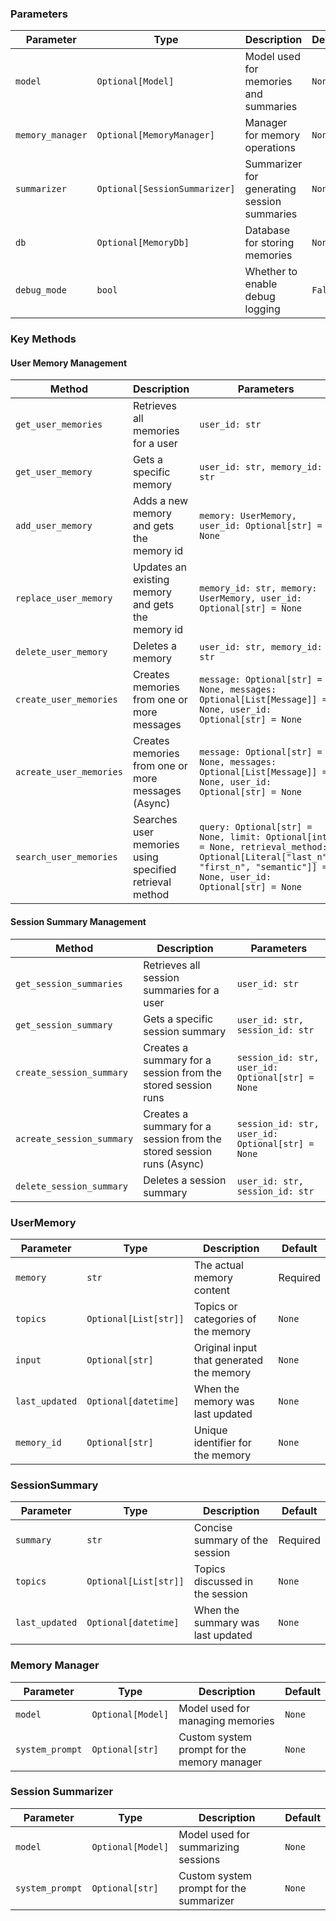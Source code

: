 ### Parameters

| Parameter | Type | Description | Default |
|-----------|------|-------------|---------|
| `model` | `Optional[Model]` | Model used for memories and summaries | `None` |
| `memory_manager` | `Optional[MemoryManager]` | Manager for memory operations | `None` |
| `summarizer` | `Optional[SessionSummarizer]` | Summarizer for generating session summaries | `None` |
| `db` | `Optional[MemoryDb]` | Database for storing memories | `None` |
| `debug_mode` | `bool` | Whether to enable debug logging | `False` |

### Key Methods

#### User Memory Management

| Method | Description | Parameters | Returns |
|--------|-------------|------------|---------|
| `get_user_memories` | Retrieves all memories for a user | `user_id: str` | `List[UserMemory]` |
| `get_user_memory` | Gets a specific memory | `user_id: str, memory_id: str` | `UserMemory` |
| `add_user_memory` | Adds a new memory and gets the memory id | `memory: UserMemory, user_id: Optional[str] = None` | `str` |
| `replace_user_memory` | Updates an existing memory and gets the memory id | `memory_id: str, memory: UserMemory, user_id: Optional[str] = None` | `str` |
| `delete_user_memory` | Deletes a memory | `user_id: str, memory_id: str` | `None` |
| `create_user_memories` | Creates memories from one or more messages | `message: Optional[str] = None, messages: Optional[List[Message]] = None, user_id: Optional[str] = None` | `str` |
| `acreate_user_memories` | Creates memories from one or more messages (Async) | `message: Optional[str] = None, messages: Optional[List[Message]] = None, user_id: Optional[str] = None` | `str` |
| `search_user_memories` | Searches user memories using specified retrieval method | `query: Optional[str] = None, limit: Optional[int] = None, retrieval_method: Optional[Literal["last_n", "first_n", "semantic"]] = None, user_id: Optional[str] = None` | `List[UserMemory]` |

#### Session Summary Management

| Method | Description | Parameters |
|--------|-------------|------------|
| `get_session_summaries` | Retrieves all session summaries for a user | `user_id: str` |
| `get_session_summary` | Gets a specific session summary | `user_id: str, session_id: str` |
| `create_session_summary` | Creates a summary for a session from the stored session runs | `session_id: str, user_id: Optional[str] = None` |
| `acreate_session_summary` | Creates a summary for a session from the stored session runs (Async) | `session_id: str, user_id: Optional[str] = None` |
| `delete_session_summary` | Deletes a session summary | `user_id: str, session_id: str` |

### UserMemory

| Parameter | Type | Description | Default |
|-----------|------|-------------|---------|
| `memory` | `str` | The actual memory content | Required |
| `topics` | `Optional[List[str]]` | Topics or categories of the memory | `None` |
| `input` | `Optional[str]` | Original input that generated the memory | `None` |
| `last_updated` | `Optional[datetime]` | When the memory was last updated | `None` |
| `memory_id` | `Optional[str]` | Unique identifier for the memory | `None` |

### SessionSummary

| Parameter | Type | Description | Default |
|-----------|------|-------------|---------|
| `summary` | `str` | Concise summary of the session | Required |
| `topics` | `Optional[List[str]]` | Topics discussed in the session | `None` |
| `last_updated` | `Optional[datetime]` | When the summary was last updated | `None` |

### Memory Manager

| Parameter | Type | Description | Default |
|-----------|------|-------------|---------|
| `model` | `Optional[Model]` | Model used for managing memories | `None` |
| `system_prompt` | `Optional[str]` | Custom system prompt for the memory manager | `None` |

### Session Summarizer

| Parameter | Type | Description | Default |
|-----------|------|-------------|---------|
| `model` | `Optional[Model]` | Model used for summarizing sessions | `None` |
| `system_prompt` | `Optional[str]` | Custom system prompt for the summarizer | `None` |
